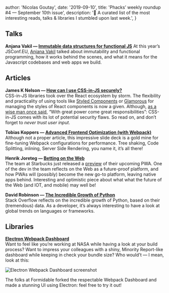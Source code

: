 
  author: 'Nicolas Goutay',
  date: '2019-09-10',
  title: 'Phacks’ weekly roundup #4 — September 10th issue',
  description:
    '📖 A curated list of the most interesting reads, talks & libraries I stumbled upon last week.',
}


## Talks

**Anjana Vakil — [Immutable data structures for functional JS](https://www.youtube.com/watch?v=Wo0qiGPSV-s)**
At this year’s JSConf.EU, [Anjana Vakil](https://twitter.com/anjanavakil) talked about immutability and functional programming, how it works behind the scenes, and what it means for the Javascript codebases and web apps we build.

## Articles

**James K Nelson — [How can I use CSS-in-JS securely?](https://reactarmory.com/answers/how-can-i-use-css-in-js-securely)**<br />
CSS-in-JS libraries took over the React ecosystem by storm. The flexibility and practicality of using tools like [Styled Components](https://www.styled-components.com/) or [Glamorous](https://glamorous.rocks/) for managing the styles of React components is now a given. Although, [as a wise man once said](https://www.youtube.com/watch?v=_5d6rTQcU2U&feature=youtu.be), “With great power come great responsibilities”: CSS-in-JS comes with its lot of potential security flaws. So read on, and don’t forget to _never trust user input_.

**Tobias Koppers — [Advanced Frontend Optimization (with Webpack)](http://sokra.github.io/slides/frontend-optimize/)**<br />
Although not a proper article, this impressive slide deck is a gold mine for fine-tuning Webpack configurations for performance. Tree shaking, Code Splitting, inlining, Server Side Rendering, you name it, it’s all there!

**Henrik Joreteg — [Betting on the Web](https://joreteg.com/blog/betting-on-the-web)**<br />
The team at Starbucks just released a [preview](https://twitter.com/davidbrunelle/status/905931990444244995) of their upcoming PWA. One of the dev in the team reflects on the Web as a future-proof platform, and how PWAs will (possibly) become the new go-to platform, leaving native apps behind. Interesting and optimistic piece about what what the future of the Web (and IOT, and mobile) may well be!

**David Robinson — [The Incredible Growth of Python](https://stackoverflow.blog/2017/09/06/incredible-growth-python/)**<br />
Stack Overflow reflects on the incredible growth of Python, based on their (tremendous) data. As a developer, it’s always interesting to have a look at global trends on languages or frameworks.

## Libraries

**[Electron Webpack Dashboard](https://github.com/FormidableLabs/electron-webpack-dashboard)**<br />
Want to feel like you’re working at NASA while having a look at your build process? Want to impress your colleagues with a shiny, Minority Report-like dashboard while keeping in check your bundle size? Who would’t — I mean, look at this:

<Image src={screenshotImage} alt="Electron Webpack Dashboard screenshot" />

The folks at Formidable forked the respectable Webpack Dashboard and made a stunning UI using Electron: feel free to try it out!

